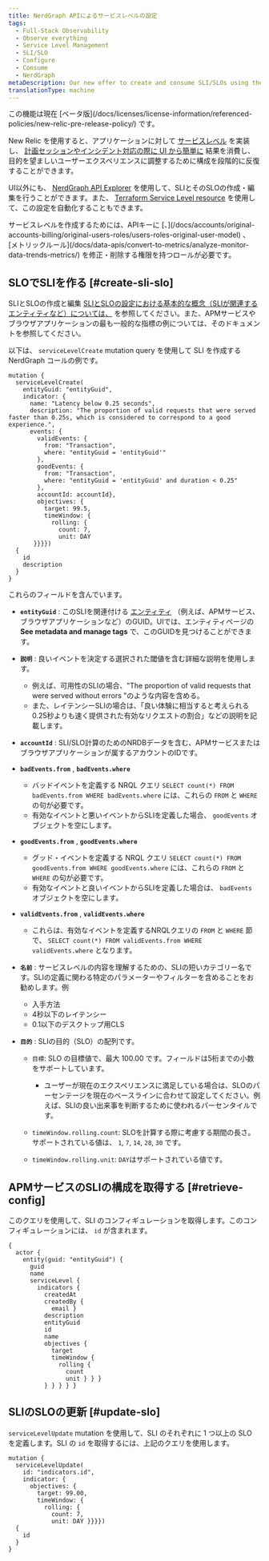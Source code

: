 ```yaml
---
title: NerdGraph APIによるサービスレベルの設定
tags:
  - Full-Stack Observability
  - Observe everything
  - Service Level Management
  - SLI/SLO
  - Configure
  - Consume
  - NerdGraph
metaDescription: Our new offer to create and consume SLI/SLOs using the NerdGraph API.
translationType: machine
---
```


<Callout title="ベータ版機能">
  この機能は現在 [ベータ版](/docs/licenses/license-information/referenced-policies/new-relic-pre-release-policy/) です。
</Callout>

New Relic を使用すると、アプリケーションに対して [サービスレベル](https://docs-preview.newrelic.com/docs/service-level-management/create-slm) を実装し、 [計画セッションやインシデント対応の際に UI から簡単に](https://docs-preview.newrelic.com/docs/service-level-management/consume-slm) 結果を消費し、目的を望ましいユーザーエクスペリエンスに調整するために構成を段階的に反復することができます。

UI以外にも、 [NerdGraph API Explorer](/docs/apis/nerdgraph/get-started/introduction-new-relic-nerdgraph/) を使用して、SLIとそのSLOの作成・編集を行うことができます。また、 [Terraform Service Level resource](https://registry.terraform.io/providers/newrelic/newrelic/latest/docs/resources/service_level) を使用して、この設定を自動化することもできます。

<Callout variant="important">
  サービスレベルを作成するためには、APIキーに [、](/docs/accounts/original-accounts-billing/original-users-roles/users-roles-original-user-model) 、 [メトリックルール](/docs/data-apis/convert-to-metrics/analyze-monitor-data-trends-metrics/) を修正・削除する権限を持つロールが必要です。
</Callout>

## SLOでSLIを作る [#create-sli-slo]

SLIとSLOの作成と編集 [SLIとSLOの設定における基本的な概念（SLIが関連するエンティティなど）については、](https://docs-preview.newrelic.com/docs/service-level-management/create-slm#sli-entity) を参照してください。また、APMサービスやブラウザアプリケーションの最も一般的な指標の例については、そのドキュメントを参照してください。

以下は、 `serviceLevelCreate` mutation query を使用して SLI を作成する NerdGraph コールの例です。

```
mutation { 
  serviceLevelCreate(
    entityGuid: "entityGuid", 
    indicator: {
      name: "Latency below 0.25 seconds",
      description: "The proportion of valid requests that were served faster than 0.25s, which is considered to correspond to a good experience.", 
      events: {
        validEvents: {
          from: "Transaction", 
          where: "entityGuid = 'entityGuid'"
        }, 
        goodEvents: {
          from: "Transaction", 
          where: "entityGuid = 'entityGuid' and duration < 0.25"
        }, 
        accountId: accountId}, 
        objectives: {
          target: 99.5, 
          timeWindow: {
            rolling: {
              count: 7, 
              unit: DAY
       }}}}) 
  {
    id
    description
  }
}
```

これらのフィールドを含んでいます。

* **`entityGuid`** : このSLIを関連付ける [エンティティ](https://docs-preview.newrelic.com/docs/service-level-management/create-slm#sli-entity) （例えば、APMサービス、ブラウザアプリケーションなど）のGUID。UIでは、エンティティページの **See metadata and manage tags** で、このGUIDを見つけることができます。

* **`説明`** : 良いイベントを決定する選択された閾値を含む詳細な説明を使用します。

  * 例えば、可用性のSLIの場合、"The proportion of valid requests that were served without errors "のような内容を含める。
  * また、レイテンシーSLIの場合は、「良い体験に相当すると考えられる0.25秒よりも速く提供された有効なリクエストの割合」などの説明を記載します。

* **`accountId`** : SLI/SLO計算のためのNRDBデータを含む、APMサービスまたはブラウザアプリケーションが属するアカウントのIDです。

* **`badEvents.from`** , **`badEvents.where`**

  * バッドイベントを定義する NRQL クエリ `SELECT count(*) FROM badEvents.from WHERE badEvents.where` には、これらの `FROM` と `WHERE` の句が必要です。
  * 有効なイベントと悪いイベントからSLIを定義した場合、 `goodEvents` オブジェクトを空にします。

* **`goodEvents.from`** , **`goodEvents.where`**

  * グッド・イベントを定義する NRQL クエリ `SELECT count(*) FROM goodEvents.from WHERE goodEvents.where` には、これらの `FROM` と `WHERE` の句が必要です。
  * 有効なイベントと良いイベントからSLIを定義した場合は、 `badEvents` オブジェクトを空にします。

* **`validEvents.from`** , **`validEvents.where`**

  * これらは、有効なイベントを定義するNRQLクエリの `FROM` と `WHERE` 節で、 `SELECT count(*) FROM validEvents.from WHERE validEvents.where` となります。

* **`名前`** : サービスレベルの内容を理解するための、SLIの短いカテゴリー名です。SLIの定義に関わる特定のパラメーターやフィルターを含めることをお勧めします。例

  * 入手方法
  * 4秒以下のレイテンシー
  * 0.1以下のデスクトップ用CLS

* **`目的`** : SLIの目的（SLO）の配列です。

  * `目標`: SLO の目標値で、最大 100.00 です。フィールドは5桁までの小数をサポートしています。

    * ユーザーが現在のエクスペリエンスに満足している場合は、SLOのパーセンテージを現在のベースラインに合わせて設定してください。例えば、SLIの良い出来事を判断するために使われるパーセンタイルです。

  * `timeWindow.rolling.count`: SLOを計算する際に考慮する期間の長さ。サポートされている値は、 `1`, `7`, `14`, `28`, `30` です。

  * `timeWindow.rolling.unit`: `DAY`はサポートされている値です。

## APMサービスのSLIの構成を取得する [#retrieve-config]

このクエリを使用して、SLI のコンフィギュレーションを取得します。このコンフィギュレーションには、 `id` が含まれます。

```
{
  actor {
    entity(guid: "entityGuid") {
      guid
      name
      serviceLevel {
        indicators {
          createdAt
          createdBy {
            email }
          description
          entityGuid
          id
          name
          objectives {
            target
            timeWindow {
              rolling {
                count
                unit } } }
          } } } } }
```

## SLIのSLOの更新 [#update-slo]

`serviceLevelUpdate` mutation を使用して、SLI のそれぞれに 1 つ以上の SLO を定義します。SLI の `id` を取得するには、上記のクエリを使用します。

```
mutation {
  serviceLevelUpdate(
    id: "indicators.id", 
    indicator: {
      objectives: {
        target: 99.00, 
        timeWindow: {
          rolling: {
            count: 7, 
            unit: DAY }}}}) 
  {
    id
  }
}
```